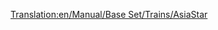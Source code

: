[[Translation:en/Manual/Base Set/Trains/AsiaStar]]
{{es/Trenes|Imagen=[[File:en/Asiastar.png]]
|Nombre="AsiaStar"
|Precio=100.780 € (50.390 £)
|Velocidad=265 km/h (165 mph)
|Peso=94 t
|Potencia=8.000 CV (5.966 kW)
|Coste-anual=7.028 € (3.514 £)
|Diseño=1992
|Duración=25
|Capacidad=--
|Descripción=Esta es la [[es/Manual/Base Set/Ferrocarril eléctrico|locomotora eléctrica]] más rápida del juego. Viene como un par de locomotoras de alta potencia eléctrica - uno en cada extremo del tren.
|Vida-real= Este tren es el equivalente al [https://www.wikipedia.org/wiki/es:British Rail Class 373 Eurostar (clase 373)] (que presta servicio en el [https://www.wikipedia.org/wiki/es:Eurotúnel Eurotúnel]), y a los modelos posteriores del [https://www.wikipedia.org/wiki/es:Train à Grande Vitesse TGV].
}}
